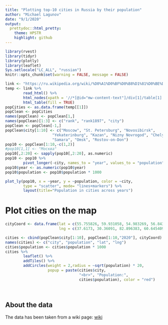 ```yaml
---
title: "Plotting top-10 cities in Russia by their population"
author: "Michael Lagunov"
date: "9/1/2020"
output: 
  prettydoc::html_pretty:
    theme: HPSTR
    highlight: github
---
```


```r
library(rvest)
library(tidyr)
library(plotly)
library(leaflet)
Sys.setlocale("LC_ALL", "russian")
knitr::opts_chunk$set(warning = FALSE, message = FALSE)
```



```r
link <- "https://ru.wikipedia.org/wiki/%D0%A1%D0%BF%D0%B8%D1%81%D0%BE%D0%BA_%D0%B3%D0%BE%D1%80%D0%BE%D0%B4%D0%BE%D0%B2_%D0%A0%D0%BE%D1%81%D1%81%D0%B8%D0%B8_%D1%81_%D0%BD%D0%B0%D1%81%D0%B5%D0%BB%D0%B5%D0%BD%D0%B8%D0%B5%D0%BC_%D0%B1%D0%BE%D0%BB%D0%B5%D0%B5_100_%D1%82%D1%8B%D1%81%D1%8F%D1%87_%D0%B6%D0%B8%D1%82%D0%B5%D0%BB%D0%B5%D0%B9"
temp <- link %>%
        read_html() %>%
        html_nodes(xpath = '//*[@id="mw-content-text"]/div[1]/table[1]') %>%
        html_table(fill = TRUE)
popCities <- as.data.frame(temp[[1]])
popClean <- popCities
names(popClean) <- popClean[1,]
names(popClean)[1:3] <- c("rank", "rank1897", "city")
popClean <- popClean[-1,]
popClean$city[1:10] <- c("Moscow", "St. Petersburg", "Novosibirsk", 
                     "Yekaterinburg", "Kazan", "Nizny Novrogod", "Chelyabinsk", 
                     "Samara", "Omsk", "Rostov-on-Don")
pop10 <- popClean[1:10,-c(1,2)]
#pop10[1,1] <- "Москва"
pop10[,2:20] <- sapply(pop10[,2:20], as.numeric)
pop10 <- pop10 %>%
        pivot_longer(-city, names_to = "year", values_to = "population")
pop10$year <- as.numeric(pop10$year)
pop10$population <- pop10$population * 1000
```


```r
plot_ly(pop10, x = ~year, y = ~population, color = ~city, 
        type = "scatter", mode= "lines+markers") %>%
        layout(title="Population in cities across years")
```

# Plot cities on the map

```r
cityCoord <- data.frame(lat = c(55.755826, 59.931058, 54.983269, 56.843099, 55.787894, 56.326868, 55.164442, 53.203772, 54.991355, 47.235714),
                        lng = c(37.6173, 30.36091, 82.896383, 60.645409, 49.123329, 44.005879, 61.436843, 50.160638, 73.36452, 39.701505))

cities <- cbind(popClean$city[1:10], popClean[1:10,"2020"], cityCoord)
names(cities) <- c("city", "population", "lat", "lng")
cities$population <- cities$population * 1000
cities %>%
        leaflet() %>%
        addTiles() %>%
        addCircles(weight = 2,radius = ~sqrt(population) * 20, 
                   popup = paste(cities$city, 
                                 "<br>", "Population:",
                                 cities$population), color = "red")

```

<br>

## About the data

The data has been taken from a wiki page: [wiki](`r link`)
